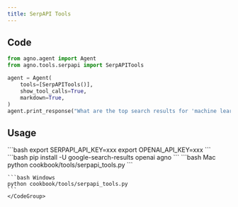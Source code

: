 ```yaml
---
title: SerpAPI Tools
---
```


## Code

```python cookbook/tools/serpapi_tools.py
from agno.agent import Agent
from agno.tools.serpapi import SerpAPITools

agent = Agent(
    tools=[SerpAPITools()],
    show_tool_calls=True,
    markdown=True,
)
agent.print_response("What are the top search results for 'machine learning'?")
```

## Usage

<Steps>
  <Snippet file="create-venv-step.mdx" />

  <Step title="Set your API key">
    ```bash
    export SERPAPI_API_KEY=xxx
    export OPENAI_API_KEY=xxx
    ```
  </Step>

  <Step title="Install libraries">
    ```bash
    pip install -U google-search-results openai agno
    ```
  </Step>

  <Step title="Run Agent">
    <CodeGroup>
    ```bash Mac
    python cookbook/tools/serpapi_tools.py
    ```

    ```bash Windows
    python cookbook/tools/serpapi_tools.py
    ```
    </CodeGroup>
  </Step>
</Steps>